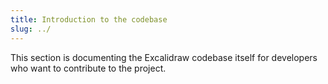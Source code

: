 ```yaml
---
title: Introduction to the codebase
slug: ../
---
```


This section is documenting the Excalidraw codebase itself for developers who want to contribute to the project.

